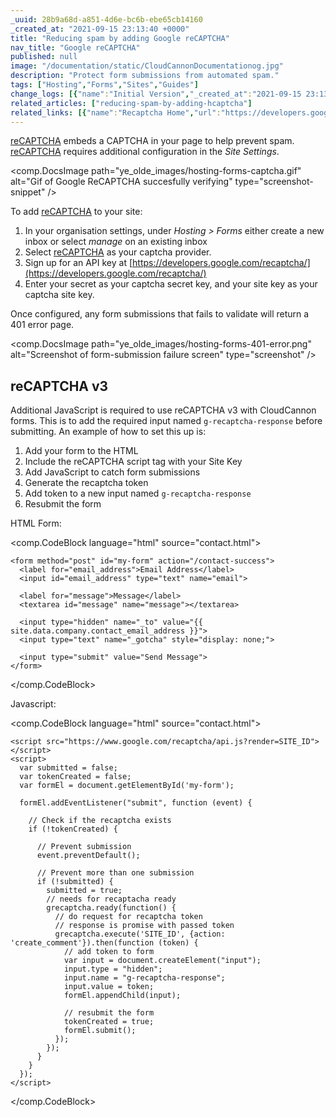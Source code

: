 ```yaml
---
_uuid: 28b9a68d-a851-4d6e-bc6b-ebe65cb14160
_created_at: "2021-09-15 23:13:40 +0000"
title: "Reducing spam by adding Google reCAPTCHA"
nav_title: "Google reCAPTCHA"
published: null
image: "/documentation/static/CloudCannonDocumentationog.jpg"
description: "Protect form submissions from automated spam."
tags: ["Hosting","Forms","Sites","Guides"]
change_logs: [{"name":"Initial Version","_created_at":"2021-09-15 23:13:40 +0000"}]
related_articles: ["reducing-spam-by-adding-hcaptcha"]
related_links: [{"name":"Recaptcha Home","url":"https://developers.google.com/recaptcha/"},{"name":"Recaptcha Documentation","url":"https://developers.google.com/recaptcha/docs/display"}]
---
```


[reCAPTCHA](https://developers.google.com/recaptcha/) embeds a CAPTCHA in your page to help prevent spam. [reCAPTCHA](https://developers.google.com/recaptcha/) requires additional configuration in the *Site Settings*.

<comp.DocsImage path="ye_olde_images/hosting-forms-captcha.gif" alt="Gif of Google ReCAPTCHA succesfully verifying" type="screenshot-snippet" />

To add [reCAPTCHA](https://developers.google.com/recaptcha/) to your site:​​​​

1. In your organisation settings, under *Hosting &gt; Forms* either create a new inbox or select *manage* on an existing inbox
2. Select [reCAPTCHA](https://developers.google.com/recaptcha/) as your captcha provider.
3. Sign up for an API key at [https://developers.google.com/recaptcha/](https://developers.google.com/recaptcha/)
4. Enter your secret as your captcha secret key, and your site key as your captcha site key.

Once configured, any form submissions that fails to validate will return a 401 error page.

<comp.DocsImage path="ye_olde_images/hosting-forms-401-error.png" alt="Screenshot of form-submission failure screen" type="screenshot" />

## reCAPTCHA v3
Additional JavaScript is required to use reCAPTCHA v3 with CloudCannon forms. This is to add the required input named `g-recaptcha-response` before submitting. An example of how to set this up is:

1. Add your form to the HTML
2. Include the reCAPTCHA script tag with your Site Key
3. Add JavaScript to catch form submissions
4. Generate the recaptcha token
5. Add token to a new input named `g-recaptcha-response`
6. Resubmit the form

HTML Form:

<comp.CodeBlock language="html" source="contact.html">
```
<form method="post" id="my-form" action="/contact-success">
  <label for="email_address">Email Address</label>
  <input id="email_address" type="text" name="email">

  <label for="message">Message</label>
  <textarea id="message" name="message"></textarea>

  <input type="hidden" name="_to" value="{{ site.data.company.contact_email_address }}">
  <input type="text" name="_gotcha" style="display: none;">

  <input type="submit" value="Send Message">
</form>
```
</comp.CodeBlock>

Javascript:

<comp.CodeBlock language="html" source="contact.html">
```
<script src="https://www.google.com/recaptcha/api.js?render=SITE_ID"></script>
<script>
  var submitted = false;
  var tokenCreated = false;
  var formEl = document.getElementById('my-form');

  formEl.addEventListener("submit", function (event) {

    // Check if the recaptcha exists
    if (!tokenCreated) {

      // Prevent submission
      event.preventDefault();

      // Prevent more than one submission
      if (!submitted) {
        submitted = true;
        // needs for recaptacha ready
        grecaptcha.ready(function() {
          // do request for recaptcha token
          // response is promise with passed token
          grecaptcha.execute('SITE_ID', {action: 'create_comment'}).then(function (token) {
            // add token to form
            var input = document.createElement("input");
            input.type = "hidden";
            input.name = "g-recaptcha-response";
            input.value = token;
            formEl.appendChild(input);

            // resubmit the form
            tokenCreated = true;
            formEl.submit();
          });
        });
      }
    }
  });
</script>
```
</comp.CodeBlock>
